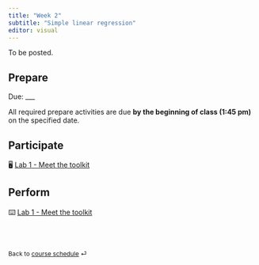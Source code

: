 ```yaml
---
title: "Week 2"
subtitle: "Simple linear regression"
editor: visual
---
```


::: callout-important
:::

To be posted.

## Prepare

Due: \_\_\_

All required prepare activities are due **by the beginning of class (1:45 pm)** on the specified date.

## Participate

🖥️ [Lab 1 - Meet the toolkit](/labs/lab-1-slides.html "Lab slides")

## Perform

⌨️ [Lab 1 - Meet the toolkit](/labs/lab-1.html "Lab instructions")

<br><br>

::: {style="font-size: 0.875em;"}
Back to [course schedule](/ "Course schedule") ⏎
:::

